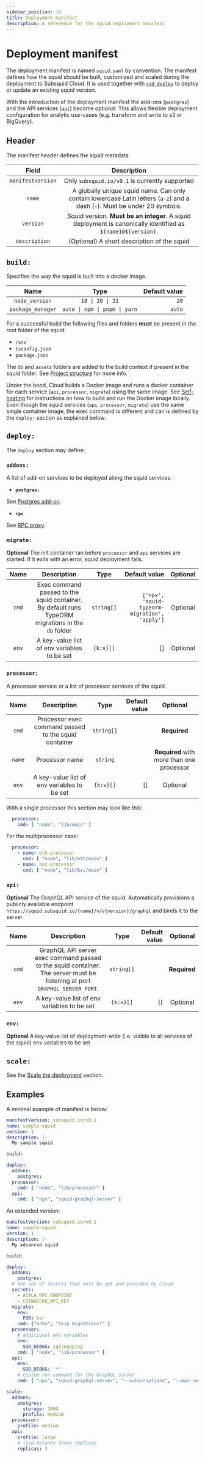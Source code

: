 ```yaml
---
sidebar_position: 10
title: Deployment manifest
description: A reference for the squid deployment manifest
---
```


# Deployment manifest

The deployment manifest is named `squid.yaml` by convention. The manifest defines how the squid should be built, customized and scaled during the deployment to Subsquid Cloud. It is used together with [`sqd deploy`](/squid-cli/deploy) to deploy or update an existing squid version.

With the introduction of the deployment manifest the add-ons (`postgres`) and the API services (`api`) become optional. This allows flexible deployment configuration for analytic use-cases (e.g. transform and write to s3 or BigQuery).

## Header

The manifest header defines the squid metadata

| Field                    |      Description                         |
|:-----------------------:|:---------------------------------------------:|
| `manifestVersion`        | Only `subsquid.io/v0.1` is currently supported     |
| `name` | A globally unique squid name. Can only contain lowercase Latin letters (`a-z`) and a dash (`-`). Must be under 20 symbols. |
| `version`                 | Squid version. **Must be an integer**. A squid deployment is canonically identified as `${name}@${version}`.  |
| `description`  | (Optional) A short description of the squid  |

## `build:`

Specifies the way the squid is built into a docker image.

| Name              | Type                          | Default value         |
|:-----------------:|:-----------------------------:|----------------------:|
| `node_version`    | `18 \| 20 \| 21`              | `20`                  |
| `package_manager` | `auto \| npm \| pnpm \| yarn` | `auto`                |

For a successful build the following files and folders **must** be present in the root folder of the squid:

- `/src`
- `tsconfig.json`
- `package.json`

The `db` and `assets` folders are added to the build context if present in the squid folder. See [Project structure](/sdk/how-to-start/layout) for more info.

Under the hood, Cloud builds a Docker image and runs a docker container for each service (`api`, `processor`, `migrate`) using the same image.
See [Self-hosting](/sdk/resources/basics/self-hosting) for instructions on how to build and run the Docker image locally.
Even though the squid services (`api`, `processor`, `migrate`) use the same single container image, the exec command is different and can is defined by the `deploy:` section as explained below.

## `deploy:`

The `deploy` section may define:

### `addons:`

A list of add-on services to be deployed along the squid services.

- **`postgres:`**

See [Postgres add-on](/cloud/reference/pg).

- **`rpc`**

See [RPC proxy](/cloud/reference/rpc-proxy).

### `migrate:`

**Optional** The init container ran before `processor` and `api` services are started. If it exits with an error, squid deployment fails.

| Name        | Description                                           | Type          | Default value         |         Optional   |
|:-----------:|:-----------------------------------------------------:|:-------------:|----------------------:|:------------------:|
| `cmd`       | Exec command passed to the squid container. By default runs TypeORM migrations in the `db` folder  |  `string[]`   | `['npx', 'squid-typeorm-migration', 'apply']` |   Optional   |
| `env`       | A key-value list of env variables to be set           |  `{k:v}[]`    |       []               | Optional                |


### `processor:`

A processor service or a list of processor services of the squid.

| Name        | Description                                           | Type          | Default value         |         Optional                            |
|:-----------:|:-----------------------------------------------------:|:-------------:|----------------------:|:-------------------------------------------:|
| `cmd`       | Processor exec command passed to the squid container  |  `string[]`   |                       |   **Required**                              |
| `name`      | Processor name                                        |  `string`     |                       |   **Required** with more than one processor |
| `env`       | A key-value list of env variables to be set           |  `{k:v}[]`    |   []                  |   Optional                                  |

With a single processor this section may look like this:
```yaml
  processor:
    cmd: [ "node", "lib/main" ]
```
For the multiprocessor case:
```yaml
  processor:
    - name: eth-processor
      cmd: [ "node", "lib/eth/main" ]
    - name: bsc-processor
      cmd: [ "node", "lib/bsc/main" ]
```

### `api:`

**Optional** The GraphQL API service of the squid. Automatically provisions a publicly available endpoint `https://squid.subsquid.io/{name}/v/v{version}/graphql` and binds it to the server.

| Name        | Description                                                             | Type          | Default value         | Optional           |
|:-----------:|:-----------------------------------------------------------------------:|:-------------:|----------------------:|:------------------:|
| `cmd`       | GraphQL API server exec command passed to the squid container. The server must be listening at port `GRAPHQL_SERVER_PORT`. |  `string[]` |    |   **Required**     |
| `env`       | A key-value list of env variables to be set                             |  `{k:v}[]`    |  []                   |   Optional         |

### `env:`

**Optional** A key-value list of deployment-wide (i.e. visible to all services of the squid) env variables to be set

## `scale:`

See the [Scale the deployment](/cloud/reference/scale) section.

## Examples

A minimal example of manifest is below:

```yaml title="squid.yaml"
manifestVersion: subsquid.io/v0.1
name: sample-squid
version: 1
description: |-
  My sample squid

build: 

deploy:
  addons:
    postgres: 
  processor:
    cmd: [ "node", "lib/processor" ]
  api:
    cmd: [ "npx", "squid-graphql-server" ]
```

An extended version:

```yaml title="squid.yaml"
manifestVersion: subsquid.io/v0.1
name: sample-squid
version: 1
description: |-
  My advanced squid

build: 

deploy:
  addons:
    postgres: 
  # the set of secrets that must be set and provided by Cloud
  secrets:
    - ACALA_RPC_ENDPOINT
    - COINGECKO_API_KEY
  migrate:
    env:
      FOO: bar
    cmd: ["echo", "skip migrations!" ]
  processor:
    # additional env variables
    env:
      SQD_DEBUG: sqd:mapping
    cmd: [ "node", "lib/processor" ]
  api:
    env:
      SQD_DEBUG: '*'
    # custom run command for the GraphQL server
    cmd: [ "npx", "squid-graphql-server", "--subscriptions", "--max-root-fields", "10", "--sql-statement-timeout", "1000" ]

scale:
  addons:
    postgres:
      storage: 100G
      profile: medium
  processor:
    profile: medium
  api:
    profile: large
    # load-balance three replicas
    replicas: 3
```





